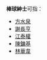 '''棒球紳士'''可指：

* [[方水泉|方水泉]]
* [[謝長亨|謝長亨]]
* [[江泰權|江泰權]]
* [[陳鏞基|陳鏞基]]
* [[林華韋|林華韋]]

{{disambig|cat=四字人名消歧義}}
